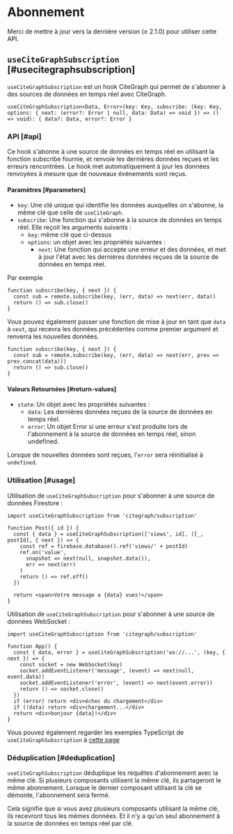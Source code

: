 
# Abonnement

<Callout emoji="✅">
  Merci de mettre à jour vers la dernière version (≥ 2.1.0) pour utiliser cette API.
</Callout>

## `useCiteGraphSubscription` [#usecitegraphsubscription]

`useCiteGraphSubscription` est un hook CiteGraph qui permet de s'abonner à des sources de données en temps réel avec CiteGraph.

```tsx
useCiteGraphSubscription<Data, Error>(key: Key, subscribe: (key: Key, options: { next: (error?: Error | null, data: Data) => void }) => () => void): { data?: Data, error?: Error }
```

### API [#api]

Ce hook s'abonne à une source de données en temps réel en utilisant la fonction subscribe fournie, et renvoie les dernières données reçues et les erreurs rencontrées. Le hook met automatiquement à jour les données renvoyées à mesure que de nouveaux événements sont reçus.

#### Paramètres [#parameters]

- `key`: Une clé unique qui identifie les données auxquelles on s'abonne, la même clé que celle de `useCiteGraph`.
- `subscribe`: Une fonction qui s'abonne à la source de données en temps réel. Elle reçoit les arguments suivants :
  - `key`: même clé que ci-dessus
  - `options`: un objet avec les propriétés suivantes :
    - `next`: Une fonction qui accepte une erreur et des données, et met à jour l'état avec les dernières données reçues de la source de données en temps réel.

Par exemple

```tsx
function subscribe(key, { next }) {
  const sub = remote.subscribe(key, (err, data) => next(err, data))
  return () => sub.close()
}
```

Vous pouvez également passer une fonction de mise à jour en tant que `data` à `next`, qui recevra les données précédentes comme premier argument et renverra les nouvelles données.

```tsx
function subscribe(key, { next }) {
  const sub = remote.subscribe(key, (err, data) => next(err, prev => prev.concat(data)))
  return () => sub.close()
}
```

#### Valeurs Retournées [#return-values]

- `state`: Un objet avec les propriétés suivantes :
  - `data`: Les dernières données reçues de la source de données en temps réel.
  - `error`: Un objet Error si une erreur s'est produite lors de l'abonnement à la source de données en temps réel, sinon undefined.

Lorsque de nouvelles données sont reçues, l'`error` sera réinitialisé à `undefined`.

### Utilisation [#usage]

Utilisation de `useCiteGraphSubscription` pour s'abonner à une source de données Firestore :

```tsx
import useCiteGraphSubscription from 'citegraph/subscription'

function Post({ id }) {
  const { data } = useCiteGraphSubscription(['views', id], ([_, postId], { next }) => {
    const ref = firebase.database().ref('views/' + postId)
    ref.on('value',
      snapshot => next(null, snapshot.data()),
      err => next(err)
    )
    return () => ref.off()
  })

  return <span>Votre message a {data} vues!</span>
}
```

Utilisation de `useCiteGraphSubscription` pour s'abonner à une source de données WebSocket :

```tsx
import useCiteGraphSubscription from 'citegraph/subscription'

function App() {
  const { data, error } = useCiteGraphSubscription('ws://...', (key, { next }) => {
    const socket = new WebSocket(key)
    socket.addEventListener('message', (event) => next(null, event.data))
    socket.addEventListener('error', (event) => next(event.error))
    return () => socket.close()
  })
  if (error) return <div>échec du chargement</div>
  if (!data) return <div>chargement...</div>
  return <div>bonjour {data}!</div>
}
```

Vous pouvez également regarder les exemples TypeScript de `useCiteGraphSubscription` à [cette page](/docs/typescript#usecitegraphsubscription)

### Déduplication [#deduplication]

`useCiteGraphSubscription` déduplique les requêtes d'abonnement avec la même clé.
Si plusieurs composants utilisent la même clé, ils partageront le même abonnement.
Lorsque le dernier composant utilisant la clé se démonte, l'abonnement sera fermé.

Cela signifie que si vous avez plusieurs composants utilisant la même clé, ils recevront tous les mêmes données.
Et il n'y a qu'un seul abonnement à la source de données en temps réel par clé.
